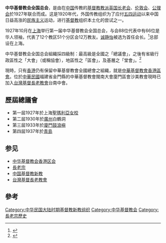 '''中华基督教会全国总会'''，是由在[[中国|中国]]传教的[[基督教教派|基督教教派]][[英国长老会|英国长老会]]、[[伦敦会|伦敦会]]、[[公理会|公理会]]於1927年联合而成。这是1920年代，外国传教组织为了应付[[五四运动|五四运动]]以来中国日益高涨的[[民族主义|民族主义]]运动，进行[[基督教|基督教]]组织本土化的尝试之一。

1927年10月在[[上海|上海]]举行第一届中华基督教会全国总会，与会88位代表中有66位是华人领袖，代表了12个教区51个分区会12万教友。[[诚静怡|诚静怡]]被选为首任会长。<ref>{{cite web |url=http://www.bdcconline.net/zh-hant/stories/by-person/c/cheng-jingyi.php |title=誠靜怡 |author=李亞丁 |website=華人基督教史人物辭典 |publisher=世華中國研究中心 |accessdate=2015-09-17 |archive-url=https://web.archive.org/web/20160309015921/http://www.bdcconline.net/zh-hant/stories/by-person/c/cheng-jingyi.php |archive-date=2016-03-09 |dead-url=yes }}</ref>总部设在上海。

中华基督教会全国总会組織採四級制：最高級是全國之「總議會」，之後有省級行政區性之「大會」（或稱協會），地區性之「區會」，及基層之「堂會」。<ref>{{cite web |url=http://www.hkcccc.org/1main.php |title=歷史沿革 |work=區會簡介 |publisher=中華基督教會香港區會 |accessdate=2015-09-17 |archive-date=2016-03-04 |archive-url=https://web.archive.org/web/20160304093206/http://www.hkcccc.org/1main.php |dead-url=no }}</ref>

現時，只有[[香港|香港]]仍有保留中華基督教會全國總會之組織，就是[[中華基督教會香港區會|中華基督教會香港區會]]。位於[[中華民國|中華民國]]福建省金門縣的中華基督教會閩南大會廈門區會沙美教會現時已加入[[台灣基督長老教會|台灣基督長老教會]]台南中會。

==歷屆總議會==
*第一屆1927年於上海[[聖瑪利亞女中|聖瑪利亞女校]]
*第二屆1930年於[[廣州|廣州]]白鶴洞
*第三屆1933年於[[廈門|廈門]][[鼓浪嶼|鼓浪嶼]]
*第四屆1937年於[[青島|青島]]

==参见==
{{Portal box|基督教|中国}}
*[[中华基督教会香港区会|中华基督教会香港区会]]
*[[長老宗|長老宗]]
*[[中国基督教新教|中国基督教新教]]
*[[台灣基督長老教會|台灣基督長老教會]]

==參考==
{{reflist}}

{{中国基督教史|ROC}}
{{中國自立教會}}
{{基督教小作品}}

[[Category:中华民国大陆时期基督教新教组织|Category:中华民国大陆时期基督教新教组织]]
[[Category:中华基督教会|Category:中华基督教会]]
[[Category:長老宗歷史|Category:長老宗歷史]]